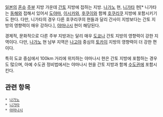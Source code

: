 [[일본]]의 [[혼슈]] [[주부]] 지방 가운데 [[간토]] 지방에 접하는 지방. [[나가노]] 현, [[니가타]] 현[* 니가타는 [[동해]]와 접해서 있어서 [[도야마]], [[이시카와]], [[후쿠이]]와 함께 [[호쿠리쿠]] 지방에 포함시키기도 한다. 다만, 니가타의 경우 다른 호쿠리쿠의 현들과 달리 간사이 지방보다는 간토 지방의 영향력이 매우 강하다.], [[야마나시]] 현이 해당된다. 

경제적, 문화적으로 다른 주부 지방과는 달리 매우 [[도쿄]]나 간토 지방의 영향력이 강한 지역이다. 다만, [[나가노]] 현 남부 지역은 [[나고야]] 중심의 [[토카이]] 지방의 영향력이 더 강한 편이다.

특히 도쿄 중심에서 100km 거리에 위치하는 야마나시 현은 간토 지방에 포함하는 경우도 많으며, 아예 수도권 정비법에서는 야마나시 현을 간토 지방과 함께 [[수도권]]에 포함시킨다.

== 관련 항목 ==
 * [[나가노]]
 * [[니가타]]
 * [[야마나시]]
